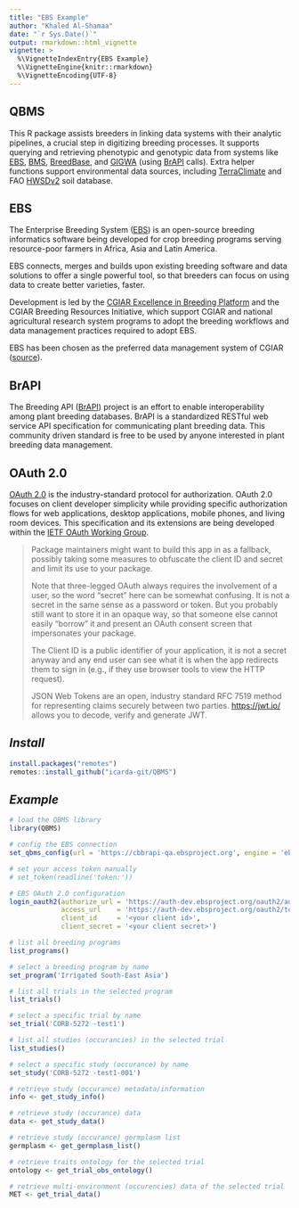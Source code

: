```yaml
---
title: "EBS Example"
author: "Khaled Al-Shamaa"
date: "`r Sys.Date()`"
output: rmarkdown::html_vignette
vignette: >
  %\VignetteIndexEntry{EBS Example}
  %\VignetteEngine{knitr::rmarkdown}
  %\VignetteEncoding{UTF-8}
---
```


## QBMS
This R package assists breeders in linking data systems with their analytic pipelines, a crucial step in digitizing breeding processes. It supports querying and retrieving phenotypic and genotypic data from systems like [EBS](https://ebs.excellenceinbreeding.org/), [BMS](https://bmspro.io/), [BreedBase](https://breedbase.org), and [GIGWA](https://southgreen.fr/content/gigwa) (using [BrAPI](https://brapi.org/) calls). Extra helper functions support environmental data sources, including [TerraClimate](https://www.climatologylab.org/terraclimate.html) and FAO [HWSDv2](https://gaez.fao.org/pages/hwsd) soil database.

## EBS
The Enterprise Breeding System ([EBS](https://ebs.excellenceinbreeding.org/)) is an open-source breeding informatics software being developed for crop breeding programs serving resource-poor farmers in Africa, Asia and Latin America.

EBS connects, merges and builds upon existing breeding software and data solutions to offer a single powerful tool, so that breeders can focus on using data to create better varieties, faster.

Development is led by the [CGIAR Excellence in Breeding Platform](https://excellenceinbreeding.org/) and the CGIAR Breeding Resources Initiative, which support CGIAR and national agricultural research system programs to adopt the breeding workflows and data management practices required to adopt EBS.

EBS has been chosen as the preferred data management system of CGIAR ([source](https://www.cgiar.org/news-events/news/cgiar-announces-new-breeding-data-strategy-and-endorses-single-data-platform/)).

## BrAPI
The Breeding API ([BrAPI](https://brapi.org/)) project is an effort to enable interoperability among plant breeding databases. BrAPI is a standardized RESTful web service API specification for communicating plant breeding data. This community driven standard is free to be used by anyone interested in plant breeding data management.

## OAuth 2.0
[OAuth 2.0](https://oauth.net/2/) is the industry-standard protocol for authorization. OAuth 2.0 focuses on client developer simplicity while providing specific authorization flows for web applications, desktop applications, mobile phones, and living room devices. This specification and its extensions are being developed within the [IETF OAuth Working Group](https://www.ietf.org/mailman/listinfo/oauth).

> Package maintainers might want to build this app in as a fallback, possibly taking some measures to obfuscate the client ID and secret and limit its use to your package.
>
> Note that three-legged OAuth always requires the involvement of a user, so the word “secret” here can be somewhat confusing. It is not a secret in the same sense as a password or token. But you probably still want to store it in an opaque way, so that someone else cannot easily “borrow” it and present an OAuth consent screen that impersonates your package.
>
> The Client ID is a public identifier of your application, it is not a secret anyway and any end user can see what it is when the app redirects them to sign in (e.g., if they use browser tools to view the HTTP request).
>
> JSON Web Tokens are an open, industry standard RFC 7519 method for representing claims securely between two parties. [https://jwt.io/](https://jwt.io/) allows you to decode, verify and generate JWT.

## _Install_
```r
install.packages("remotes")
remotes::install_github("icarda-git/QBMS")
```

## _Example_
```r
# load the QBMS library
library(QBMS)

# config the EBS connection
set_qbms_config(url = 'https://cbbrapi-qa.ebsproject.org', engine = 'ebs', brapi_ver = 'v2')

# set your access token manually
# set_token(readline('token:'))

# EBS OAuth 2.0 configuration
login_oauth2(authorize_url = 'https://auth-dev.ebsproject.org/oauth2/authorize', 
             access_url    = 'https://auth-dev.ebsproject.org/oauth2/token', 
             client_id     = '<your client id>', 
             client_secret = '<your client secret>')

# list all breeding programs
list_programs()

# select a breeding program by name
set_program('Irrigated South-East Asia')

# list all trials in the selected program
list_trials()

# select a specific trial by name
set_trial('CORB-5272 -test1')

# list all studies (occurancies) in the selected trial
list_studies()

# select a specific study (occurance) by name
set_study('CORB-5272 -test1-001')

# retrieve study (occurance) metadata/information
info <- get_study_info()

# retrieve study (occurance) data
data <- get_study_data()

# retrieve study (occurance) germplasm list
germplasm <- get_germplasm_list()

# retrieve traits ontology for the selected trial
ontology <- get_trial_obs_ontology()

# retrieve multi-environment (occurencies) data of the selected trial
MET <- get_trial_data()

```